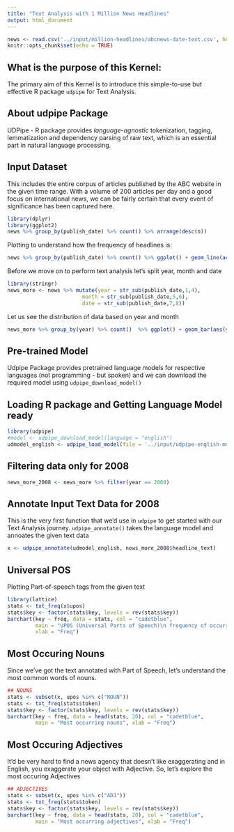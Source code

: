 ```yaml
---
title: "Text Analysis with 1 Million News Headlines"
output: html_document
---
```


```r
news <- read.csv('../input/million-headlines/abcnews-date-text.csv', header = T, stringsAsFactors = F)
knitr::opts_chunk$set(echo = TRUE)
```

## What is the purpose of this Kernel:

The primary aim of this Kernel is to introduce this simple-to-use but effective R package `udpipe` for Text Analysis. 

## About udpipe Package 

UDPipe - R package provides *language-agnostic* tokenization, tagging, lemmatization and dependency parsing of raw text, which is an essential part in natural language processing.


## Input Dataset 

This includes the entire corpus of articles published by the ABC website in the given time range. With a volume of 200 articles per day and a good focus on international news, we can be fairly certain that every event of significance has been captured here.

```r
library(dplyr)
library(ggplot2)
news %>% group_by(publish_date) %>% count() %>% arrange(desc(n))
```

Plotting to understand how the frequency of headlines is:

```r
news %>% group_by(publish_date) %>% count() %>% ggplot() + geom_line(aes(publish_date,n))
```

Before we move on to perform text analysis let's split year, month and date

```r
library(stringr)
news_more <- news %>% mutate(year = str_sub(publish_date,1,4),
                        month = str_sub(publish_date,5,6),
                        date = str_sub(publish_date,7,8))

```

Let us see the distribution of data based on year and month

```r
news_more %>% group_by(year) %>% count()  %>% ggplot() + geom_bar(aes(year,n), stat ='identity')

```



## Pre-trained Model

Udpipe Package provides pretrained language models for respective languages (not programming - but spoken) and we can download the required model using `udpipe_download_model()`


## Loading R package and Getting Language Model ready

```r
library(udpipe)
#model <- udpipe_download_model(language = "english")
udmodel_english <- udpipe_load_model(file = '../input/udpipe-english-model-pretrained/english-ud-2.0-170801.udpipe')

```

## Filtering data only for 2008

```r
news_more_2008 <- news_more %>% filter(year == 2008)

```


## Annotate Input Text Data for 2008 

This is the very first function that we'd use in `udpipe` to get started with our Text Analysis journey. `udpipe_annotate()` takes the language model and annoates the given text data

```r
x <- udpipe_annotate(udmodel_english, news_more_2008$headline_text)
```

## Universal POS

Plotting Part-of-speech tags from the given text

```r
library(lattice)
stats <- txt_freq(x$upos)
stats$key <- factor(stats$key, levels = rev(stats$key))
barchart(key ~ freq, data = stats, col = "cadetblue", 
         main = "UPOS (Universal Parts of Speech)\n frequency of occurrence", 
         xlab = "Freq")
```

## Most Occuring Nouns

Since we've got the text annotated with Part of Speech, let's understand the most common words of nouns.

```r
## NOUNS
stats <- subset(x, upos %in% c("NOUN")) 
stats <- txt_freq(stats$token)
stats$key <- factor(stats$key, levels = rev(stats$key))
barchart(key ~ freq, data = head(stats, 20), col = "cadetblue", 
         main = "Most occurring nouns", xlab = "Freq")
```

## Most Occuring Adjectives


It'd be very hard to find a news agency that doesn't like exaggerating and in English, you exaggerate your object with Adjective. So, let's explore the most occuring Adjectives

```r
## ADJECTIVES
stats <- subset(x, upos %in% c("ADJ")) 
stats <- txt_freq(stats$token)
stats$key <- factor(stats$key, levels = rev(stats$key))
barchart(key ~ freq, data = head(stats, 20), col = "cadetblue", 
         main = "Most occurring adjectives", xlab = "Freq")
```


